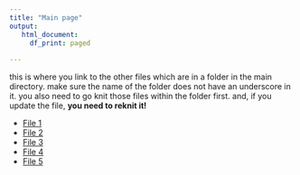 ```yaml
---
title: "Main page"
output: 
   html_document:
     df_print: paged
 
---
```


this is where you link to the other files which are in a folder in the 
main directory. make sure the name of the folder does not have an underscore
in it. you also need to go knit those files within the folder first. 
and, if you update the file, **you need to reknit it!**

* [File 1](content/index_4.html)
* [File 2](content/index_3.html)
* [File 3](content/index_2.html)
* [File 4](content/bb1.html)
* [File 5](content/test_markdown.html)